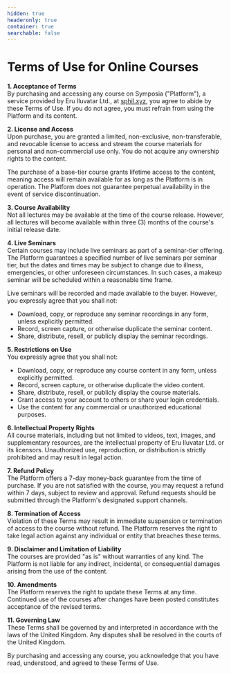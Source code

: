 ```yaml
---
hidden: true
headeronly: true
container: true
searchable: false
---
```


# Terms of Use for Online Courses

**1. Acceptance of Terms**  
By purchasing and accessing any course on Symposia ("Platform"), a service
provided by Eru Iluvatar Ltd., at [sphil.xyz](https://sphil.xyz), you agree to
abide by these Terms of Use. If you do not agree, you must refrain from using
the Platform and its content.

**2. License and Access**  
Upon purchase, you are granted a limited, non-exclusive, non-transferable, and
revocable license to access and stream the course materials for personal and
non-commercial use only. You do not acquire any ownership rights to the content.

The purchase of a base-tier course grants lifetime access to the content,
meaning access will remain available for as long as the Platform is in
operation. The Platform does not guarantee perpetual availability in the event
of service discontinuation.

**3. Course Availability**  
Not all lectures may be available at the time of the course release. However,
all lectures will become available within three (3) months of the course's
initial release date.

**4. Live Seminars**  
Certain courses may include live seminars as part of a seminar-tier offering.
The Platform guarantees a specified number of live seminars per seminar tier,
but the dates and times may be subject to change due to illness, emergencies, or
other unforeseen circumstances. In such cases, a makeup seminar will be
scheduled within a reasonable time frame.

Live seminars will be recorded and made available to the buyer. However, you
expressly agree that you shall not:

- Download, copy, or reproduce any seminar recordings in any form, unless
  explicitly permitted.
- Record, screen capture, or otherwise duplicate the seminar content.
- Share, distribute, resell, or publicly display the seminar recordings.

**5. Restrictions on Use**  
You expressly agree that you shall not:

- Download, copy, or reproduce any course content in any form, unless explicitly
  permitted.
- Record, screen capture, or otherwise duplicate the video content.
- Share, distribute, resell, or publicly display the course materials.
- Grant access to your account to others or share your login credentials.
- Use the content for any commercial or unauthorized educational purposes.

**6. Intellectual Property Rights**  
All course materials, including but not limited to videos, text, images, and
supplementary resources, are the intellectual property of Eru Iluvatar Ltd. or
its licensors. Unauthorized use, reproduction, or distribution is strictly
prohibited and may result in legal action.

**7. Refund Policy**  
The Platform offers a 7-day money-back guarantee from the time of purchase. If
you are not satisfied with the course, you may request a refund within 7 days,
subject to review and approval. Refund requests should be submitted through the
Platform's designated support channels.

**8. Termination of Access**  
Violation of these Terms may result in immediate suspension or termination of
access to the course without refund. The Platform reserves the right to take
legal action against any individual or entity that breaches these terms.

**9. Disclaimer and Limitation of Liability**  
The courses are provided "as is" without warranties of any kind. The Platform is
not liable for any indirect, incidental, or consequential damages arising from
the use of the content.

**10. Amendments**  
The Platform reserves the right to update these Terms at any time. Continued use
of the courses after changes have been posted constitutes acceptance of the
revised terms.

**11. Governing Law**  
These Terms shall be governed by and interpreted in accordance with the laws of
the United Kingdom. Any disputes shall be resolved in the courts of the United
Kingdom.

By purchasing and accessing any course, you acknowledge that you have read,
understood, and agreed to these Terms of Use.
